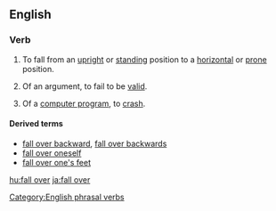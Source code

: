 ==English==
===Verb===
{{en-verb|inf=to [[fall]] [[over]]|falls over|falling over|fell over|fallen over}}

# {{context|intransitive|idiom}} To fall from an [[upright]] or [[standing]] position to a [[horizontal]] or [[prone]] position.
# {{context|intransitive|idiom}} Of an argument, to fail to be [[valid]].
# {{context|intransitive|idiom|informal|computing}} Of a [[computer program]], to [[crash]].

====Derived terms====
*[[fall over backward]], [[fall over backwards]]
*[[fall over oneself]]
*[[fall over one's feet]]

[[Category:English phrasal verbs]]

[[hu:fall over]]
[[ja:fall over]]